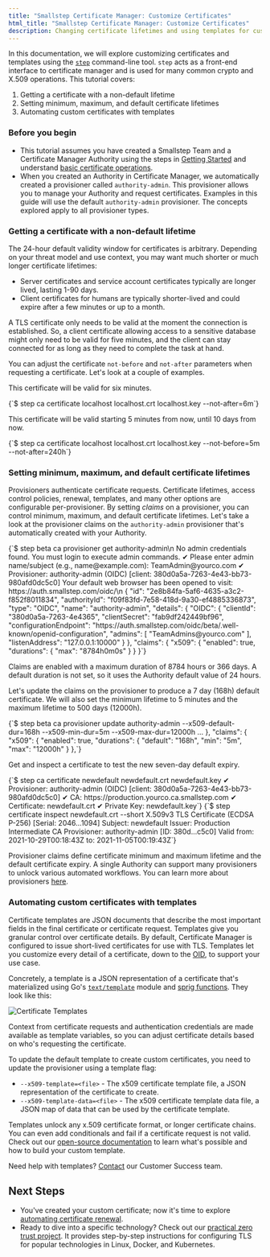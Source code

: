 ```yaml
---
title: "Smallstep Certificate Manager: Customize Certificates"
html_title: "Smallstep Certificate Manager: Customize Certificates"
description: Changing certificate lifetimes and using templates for customized certificates
---
```


In this documentation, we will explore customizing certificates and templates using the [`step`](https://smallstep.com/docs/step-cli) command-line tool. 
`step` acts as a front-end interface to certificate manager and is used for many common crypto and X.509 operations.
This tutorial covers:
1. Getting a certificate with a non-default lifetime
2. Setting minimum, maximum, and default certificate lifetimes
3. Automating custom certificates with templates

### Before you begin
- This tutorial assumes you have created a Smallstep Team and a Certificate Manager Authority using the steps in [Getting Started](/docs/certificate-manager/getting-started) and understand [basic certificate operations](/docs/certificate-manager/basic-ops).
- When you created an Authority in Certificate Manager, we automatically created a provisioner called `authority-admin`. This provisioner allows you to manage your Authority and request certificates. Examples in this guide will use the default `authority-admin` provisioner. The concepts explored apply to all provisioner types. 

### Getting a certificate with a non-default lifetime
The 24-hour default validity window for certificates is arbitrary. Depending on your threat model and use context, you may want much shorter or much longer certificate lifetimes:
- Server certificates and service account certificates typically are longer lived, lasting 1-90 days.
- Client certificates for humans are typically shorter-lived and could expire after a few minutes or up to a month.

A TLS certificate only needs to be valid at the moment the connection is established. So, a client certificate allowing access to a sensitive database might only need to be valid for five minutes, and the client can stay connected for as long as they need to complete the task at hand.

You can adjust the certificate `not-before` and `not-after` parameters when requesting a certificate.
Let's look at a couple of examples. 

This certificate will be valid for six minutes.

<CodeBlock language="shell-session" copyText="step ca certificate localhost localhost.crt localhost.key --not-after=6m">
{`$ step ca certificate localhost localhost.crt localhost.key --not-after=6m`}
</CodeBlock>

This certificate will be valid starting 5 minutes from now, until 10 days from now.

<CodeBlock language="shell-session" copyText="step ca certificate localhost localhost.crt localhost.key --not-before=5m --not-after=240h">
{`$ step ca certificate localhost localhost.crt localhost.key --not-before=5m --not-after=240h`}
</CodeBlock>


### Setting minimum, maximum, and default certificate lifetimes
Provisioners authenticate certificate requests. 
Certificate lifetimes, access control policies, renewal, templates, and many other options are configurable per-provisioner. 
By setting *claims* on a provisioner, you can control minimum, maximum, and default certificate lifetimes. 
Let's take a look at the provisioner claims on the `authority-admin` provisioner that's automatically created with your Authority.

<CodeBlock language="shell-session" copyText="step beta ca provisioner get authority-admin">
{`$ step beta ca provisioner get authority-admin\n
No admin credentials found. You must login to execute admin commands.
✔ Please enter admin name/subject (e.g., name@example.com): TeamAdmin@yourco.com
✔ Provisioner: authority-admin (OIDC) [client: 380d0a5a-7263-4e43-bb73-980afd0dc5c0]
Your default web browser has been opened to visit:
https://auth.smallstep.com/oidc/\n
{
  "id": "2e8b84fa-5af6-4635-a3c2-f852f8011834",
  "authorityId": "f09f83fd-7e58-418d-9a30-ef4885336873",
  "type": "OIDC",
  "name": "authority-admin",
  "details": {
    "OIDC": {
      "clientId": "380d0a5a-7263-4e4365",
      "clientSecret": "fab9df242449bf96",
      "configurationEndpoint": "https://auth.smallstep.com/oidc/beta/.well-known/openid-configuration",
      "admins": [
        "TeamAdmins@yourco.com"
      ],
      "listenAddress": "127.0.0.1:10000"
    }
  },
  "claims": {
    "x509": {
      "enabled": true,
      "durations": {
        "max": "8784h0m0s"
      }
  }
}`}
</CodeBlock>

Claims are enabled with a maximum duration of 8784 hours or 366 days. 
A default duration is not set,  so it uses the Authority default value of 24 hours. 

Let's update the claims on the provisioner to produce a 7 day (168h) default certificate.
We will also set the minimum lifetime to 5 minutes and the maximum lifetime to 500 days (12000h). 

<CodeBlock language="shell-session" copyText="step beta ca provisioner update authority-admin --x509-default-dur=168h --x509-min-dur=5m --x509-max-dur=12000h">
  {`$ step beta ca provisioner update authority-admin --x509-default-dur=168h --x509-min-dur=5m --x509-max-dur=12000h
...
},
  "claims": {
    "x509": {
      "enabled": true,
      "durations": {
        "default": "168h",
        "min": "5m",
        "max": "12000h"
      }
    },`}
</CodeBlock>

Get and inspect a certificate to test the new seven-day default expiry. 

<CodeBlock language="shell-session" copyText="step ca certificate newdefault newdefault.crt newdefault.key">
  {`$ step ca certificate newdefault newdefault.crt newdefault.key
✔ Provisioner: authority-admin (OIDC) [client: 380d0a5a-7263-4e43-bb73-980afd0dc5c0]
✔ CA: https://production.yourco.ca.smallstep.com
✔ Certificate: newdefault.crt
✔ Private Key: newdefault.key`}
</CodeBlock>

<CodeBlock language="shell-session" copyText="step certificate inspect newdefault.crt --short">
  {`$ step certificate inspect newdefault.crt --short
X.509v3 TLS Certificate (ECDSA P-256) [Serial: 2046...1094]
  Subject:     newdefault
  Issuer:      Production Intermediate CA
  Provisioner: authority-admin [ID: 380d...c5c0]
  Valid from:  2021-10-29T00:18:43Z
          to:  2021-11-05T00:19:43Z`}
</CodeBlock>

Provisioner claims define certificate minimum and maximum lifetime and the default certificate expiry. 
A single Authority can support many provisioners to unlock various automated workflows.
You can learn more about provisioners [here](/docs/certificate-manager/how-it-works#provisioners). 

### Automating custom certificates with templates
Certificate templates are JSON documents that describe the most important fields in the final certificate or certificate request.
Templates give you granular control over certificate details.
By default, Certificate Manager is configured to issue short-lived certificates for use with TLS.
Templates let you customize every detail of a certificate, down to the [OID](https://en.wikipedia.org/wiki/Object_identifier),
to support your use case.

Concretely, a template is a JSON representation of a certificate that's materialized using Go's [`text/template`](https://golang.org/pkg/text/template/) module and [sprig functions](http://masterminds.github.io/sprig/).
They look like this:

![Certificate Templates](/graphics/templates-screenshot.svg "Certificate Templates")

Context from certificate requests and authentication credentials are made available as template variables,
so you can adjust certificate details based on who's requesting the certificate. 

To update the default template to create custom certificates,
you need to update the provisioner using a template flag:
- `--x509-template=<file>` - The x509 certificate template file, a JSON representation of the certificate to create.
- `--x509-template-data=<file>` - The x509 certificate template data file, a JSON map of data that can be used by the certificate template. 

Templates unlock any x.509 certificate format, or longer certificate chains. 
You can even add conditionals and fail if a certificate request is not valid.
Check out our [open-source documentation](https://smallstep.com/docs/step-ca/templates) to learn what's possible and how to build your custom template.

<Alert severity="info">
  <div>
    Need help with templates? <a href="mailto:cs@smallstep.com">Contact</a> our Customer Success team. 
  </div>
</Alert>

## Next Steps
- You've created your custom certificate; now it's time to explore [automating certificate renewal](/docs/step-ca/certificate-authority-server-production#automated-renewal).
- Ready to dive into a specific technology? Check out our [practical zero trust project](https://smallstep.com/practical-zero-trust). It provides step-by-step instructions for configuring TLS for popular technologies in Linux, Docker, and Kubernetes. 
